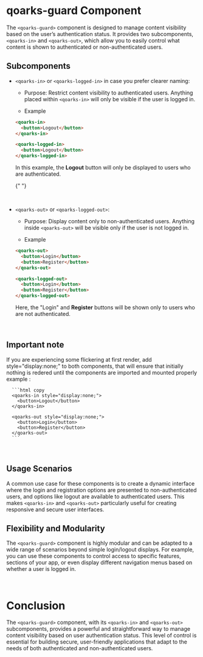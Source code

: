 # qoarks-guard Component


The `<qoarks-guard>` component is designed to manage content visibility based on the user’s authentication status. It provides two subcomponents, `<qoarks-in>` and `<qoarks-out>`, which allow you to easily control what content is shown to authenticated or non-authenticated users.

## Subcomponents

- `<qoarks-in>` or `<qoarks-logged-in>` in case you prefer clearer naming:

  - Purpose: Restrict content visibility to authenticated users. Anything placed within `<qoarks-in>` will only be visible if the user is logged in.

  - Example

  ```html copy
  <qoarks-in>
  	<button>Logout</button>
  </qoarks-in>
  ```

  ```html copy
  <qoarks-logged-in>
  	<button>Logout</button>
  </qoarks-logged-in>
  ```

  In this example, the **Logout** button will only be displayed to users who are authenticated.

  {" "}

<br />

- `<qoarks-out>` or `<qoarks-logged-out>`:

  - Purpose: Display content only to non-authenticated users. Anything inside `<qoarks-out>` will be visible only if the user is not logged in.

  - Example

  ```html copy
  <qoarks-out>
  	<button>Login</button>
  	<button>Register</button>
  </qoarks-out>
  ```

  ```html copy
  <qoarks-logged-out>
  	<button>Login</button>
  	<button>Register</button>
  </qoarks-logged-out>
  ```

  Here, the "Login" and **Register** buttons will be shown only to users who are not authenticated.

<br />

## Important note

<Callout emoji="⚠️">
  If you are experiencing some flickering at first render, add
  style="display:none;" to both components, that will ensure that initially nothing
  is redered until the components are imported and mounted properly <br />
  example : <br />

      ```html copy
      <qoarks-in style="display:none;">
      	<button>Logout</button>
      </qoarks-in>

      <qoarks-out style="display:none;">
        <button>Login</button>
        <button>Register</button>
      </qoarks-out>
      ```

</Callout>

<br />

## Usage Scenarios

A common use case for these components is to create a dynamic interface where the login and registration options are presented to non-authenticated users, and options like logout are available to authenticated users. This makes `<qoarks-in>` and `<qoarks-out>` particularly useful for creating responsive and secure user interfaces.

## Flexibility and Modularity

The `<qoarks-guard>` component is highly modular and can be adapted to a wide range of scenarios beyond simple login/logout displays. For example, you can use these components to control access to specific features, sections of your app, or even display different navigation menus based on whether a user is logged in.

<br />

# Conclusion

The `<qoarks-guard>` component, with its `<qoarks-in>` and `<qoarks-out>` subcomponents, provides a powerful and straightforward way to manage content visibility based on user authentication status. This level of control is essential for building secure, user-friendly applications that adapt to the needs of both authenticated and non-authenticated users.

